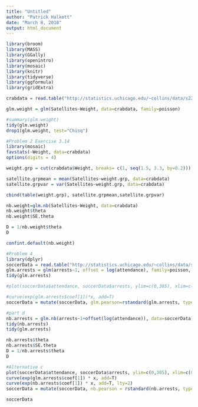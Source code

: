 ---
title: "Untitled"
author: "Patrick Halkett"
date: "March 8, 2018"
output: html_document
---

```{r}
library(broom)
library(MASS)
library(GGally)
library(openintro)
library(mosaic)
library(knitr)
library(tidyverse)
library(ggformula)
library(gridExtra)

crabdata = read.table("http://statistics.uchicago.edu/~collins/data/s226/horseshoecrabs.txt", header=TRUE)

glm.weight = glm(Satellites~Weight, data=crabdata, family=poisson)

#summary(glm.weight)
tidy(glm.weight)
drop1(glm.weight, test="Chisq")
```

```{r}
#Problem 2 Exercise 3.14
library(mosaic)
favstats(~Weight, data=crabdata)
options(digits = 4)

weight.grp = cut(crabdata$Weight, breaks= c(1, seq(1.5, 3.3, by=0.2))) 

satellite.grpmean = mean(Satellites~weight.grp, data=crabdata)
satellite.grpvar = var(Satellites~weight.grp, data=crabdata)

cbind(table(weight.grp), satellite.grpmean,satellite.grpvar)

nb.weight=glm.nb(Satellites~Weight, data=crabdata)
nb.weight$theta
nb.weight$SE.theta

D = 1/nb.weight$theta
D

confint.default(nb.weight)
```

```{r}
#Problem 4
library(dplyr)
soccerData = read.table("http://statistics.uchicago.edu/~collins/data/s226/SoccerGameArrests.txt", header=TRUE)
glm.arrests = glm(arrests~1, offset = log(attendance), family=poisson, data=soccerData)
tidy(glm.arrests)

#plot(soccerData$attendance, soccerData$arrests, ylim=c(0,305), xlim=c(0,450), pch=20, xlab="Total Attendance (thousands)", ylab="Total Number of Arrests")

#curve(exp(glm.arrests$coef[1])*x, add=T)
soccerData = mutate(soccerData, glm.pearson=rstandard(glm.arrests, type="pearson"), glm.deviance=rstandard(glm.arrests))

#part d
nb.arrests = glm.nb(arrests~1+offset(log(attendance)), data=soccerData)
tidy(nb.arrests)
tidy(glm.arrests)

nb.arrests$theta
nb.arrests$SE.theta
D = 1/nb.arrests$theta
D

#Alternative c
plot(soccerData$attendance, soccerData$arrests, ylim=c(0,305), xlim=c(0,450), pch=20, xlab="Total Attendance (thousands)", ylab="Total Number of Arrests") 
curve(exp(glm.arrests$coef[1]) * x, add=T)
curve(exp(nb.arrests$coef[1]) * x, add=T, lty=2) 
soccerData = mutate(soccerData, nb.pearson = rstandard(nb.arrests, type = "pearson"), nb.deviance = rstandard(nb.arrests))

soccerData
```

